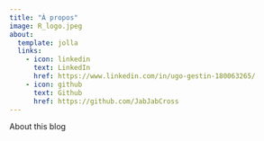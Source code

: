 ```yaml
---
title: "À propos"
image: R_logo.jpeg
about:
  template: jolla
  links:
    - icon: linkedin
      text: LinkedIn
      href: https://www.linkedin.com/in/ugo-gestin-180063265/
    - icon: github
      text: Github
      href: https://github.com/JabJabCross
---
```


About this blog
